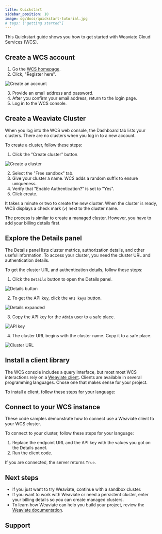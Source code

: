 ```yaml
---
title: Quickstart
sidebar_position: 10
image: og/docs/quickstart-tutorial.jpg
# tags: ['getting started']
---
```


This Quickstart guide shows you how to get started with Weaviate Cloud Services (WCS). 

## Create a WCS account

1. Go the [WCS homepage](https://console.weaviate.cloud).
1. Click, "Register here".

![Create an account](./img/wcs-landing-page-register.jpg)

3. Provide an email address and password. 
1. After you confirm your email address, return to the login page.
1. Log in to the WCS console.

## Create a Weaviate Cluster

When you log into the WCS web console, the Dashboard tab lists your clusters. There are no clusters when you log in to a new account.

To create a cluster, follow these steps:

1. Click the "Create cluster" button.

![Create a cluster](./img/wcs-console-no-clusters.jpg)

2. Select the "Free sandbox" tab. 
1. Give your cluster a name. WCS adds a random suffix to ensure uniqueness.
1. Verify that "Enable Authentication?" is set to "Yes".
1. Click create.

It takes a minute or two to create the new cluster. When the cluster is ready, WCS displays a check mark (`✔️`) next to the cluster name.

The process is similar to create a managed cluster. However, you have to add your billing details first.


<SandBoxExpiry/>

## Explore the Details panel

The Details panel lists cluster metrics, authorization details, and other useful information. To access your cluster, you need the cluster URL and authentication details. 

To get the cluster URL and authentication details, follow these steps:

1. Click the `Details` button to open the Details panel.

![Details button](./img/wcs-console-details-button.jpg)

2. To get the API key, click the `API keys` button.

![Details expanded](./img/wcs-console-details-api-key.jpg)

3. Copy the API key for the `Admin` user to a safe place.

![API key](./img/wcs-console-api-keys-expanded.jpg)

4. The cluster URL begins with the cluster name. Copy it to a safe place.  

![Cluster URL](./img/wcs-details-cluster-url.jpg)

## Install a client library

The WCS console includes a query interface, but most most WCS interactions rely on a [Weaviate client](/developers/weaviate/client-libraries/index.md). Clients are available in several programming languages. Chose one that makes sense for your project. 

To install a client, follow these steps for your language:


<CodeClientInstall />

## Connect to your WCS instance

These code samples demonstrate how to connect use a Weaviate client to your WCS cluster. 

To connect to your cluster, follow these steps for your language:

1. Replace the endpoint URL and the API key with the values you got on the Details panel.
1. Run the client code.


<WCSClientIsReady/>

If you are connected, the server returns `True`.

## Next steps

- If you just want to try Weaviate, continue with a sandbox cluster.
- If you want to work with Weaviate or need a persistent cluster, enter your billing details so you can create managed clusters.
- To learn how Weaviate can help you build your project, review the [Weaviate documentation](../weaviate/). 



## Support


<SupportAndTrouble />